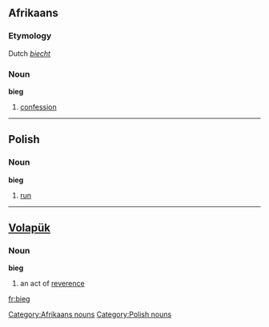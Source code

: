 ==Afrikaans==
===Etymology===
Dutch ''[[biecht]]''
===Noun===
'''bieg'''

#[[confession]]

[[Category:Afrikaans nouns]]

----

==Polish==
===Noun===
'''bieg'''

#[[run]]

[[Category:Polish nouns]]

----

== [[Volapük]] == 

===Noun===
'''bieg'''
 
# an act of [[reverence]]

[[fr:bieg]]